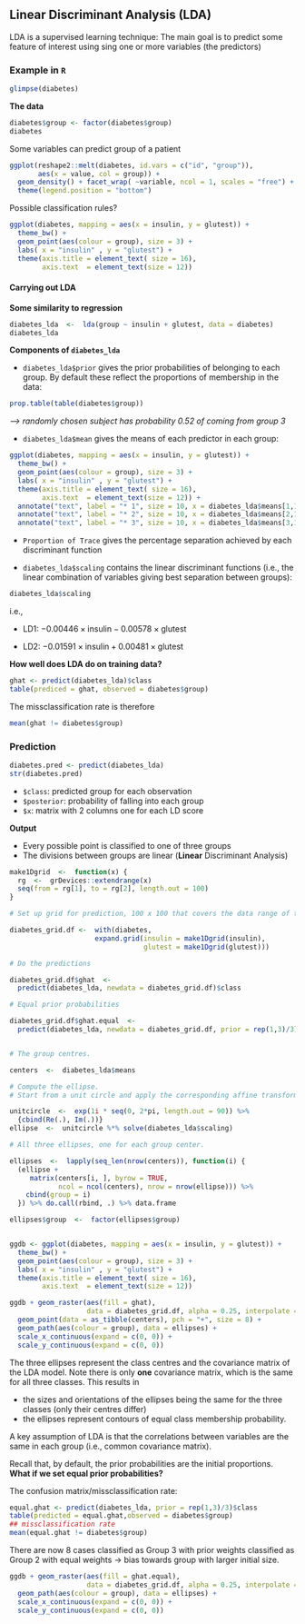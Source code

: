 ## Linear Discriminant Analysis (LDA)


LDA is a supervised learning technique: The main goal is to predict some feature of interest using sing one or more variables (the predictors)

### Example in `R`

```r
glimpse(diabetes)
```

**The data**

```r
diabetes$group <- factor(diabetes$group)
diabetes
```

Some variables can predict group of a patient

```r
ggplot(reshape2::melt(diabetes, id.vars = c("id", "group")),
       aes(x = value, col = group)) +
  geom_density() + facet_wrap( ~variable, ncol = 1, scales = "free") +
  theme(legend.position = "bottom")
```

Possible classification rules?


```r
ggplot(diabetes, mapping = aes(x = insulin, y = glutest)) +
  theme_bw() +
  geom_point(aes(colour = group), size = 3) +
  labs( x = "insulin" , y = "glutest") +
  theme(axis.title = element_text( size = 16),
        axis.text  = element_text(size = 12))
```

#### Carrying out LDA


**Some similarity to regression**

```r
diabetes_lda  <-  lda(group ~ insulin + glutest, data = diabetes)
diabetes_lda
```


**Components of `diabetes_lda`**

+ `diabetes_lda$prior` gives the prior probabilities of belonging to each group. By default these reflect the proportions of membership in the data:

```r
prop.table(table(diabetes$group))
```

*--> randomly chosen subject has probability 0.52 of coming from group 3*

+ `diabetes_lda$mean` gives the means of each predictor in each group:


```r
ggplot(diabetes, mapping = aes(x = insulin, y = glutest)) +
  theme_bw() +
  geom_point(aes(colour = group), size = 3) +
  labs( x = "insulin" , y = "glutest") +
  theme(axis.title = element_text( size = 16),
        axis.text  = element_text(size = 12)) +
  annotate("text", label = "* 1", size = 10, x = diabetes_lda$means[1,1], y = diabetes_lda$means[1,2], colour = "red") +
  annotate("text", label = "* 2", size = 10, x = diabetes_lda$means[2,1], y = diabetes_lda$means[2,2], colour = "green") +
  annotate("text", label = "* 3", size = 10, x = diabetes_lda$means[3,1], y = diabetes_lda$means[3,2], colour = "blue") 
```


+ `Proportion of Trace` gives the percentage separation achieved by each discriminant function

+ `diabetes_lda$scaling` contains the linear discriminant functions (i.e., the linear combination of variables giving best separation between groups):

```r
diabetes_lda$scaling
```

i.e., 

  + LD1: $-0.00446 \times \text{insulin} - 0.00578 \times \text{glutest}$

  + LD2: $-0.01591 \times \text{insulin} + 0.00481 \times \text{glutest}$


**How well does LDA do on training data?**

```r
ghat <- predict(diabetes_lda)$class
table(prediced = ghat, observed = diabetes$group)
```

The missclassification rate is therefore

```r
mean(ghat != diabetes$group)
```

### Prediction

```r
diabetes.pred <- predict(diabetes_lda)
str(diabetes.pred)
```

+ `$class`: predicted group for each observation
+ `$posterior`: probability of falling into each group
+ `$x`: matrix with 2 columns one for each LD score


**Output**

+ Every possible point is classified to one of three groups
+ The divisions between groups are linear (**Linear** Discriminant Analysis)


```r
make1Dgrid  <-  function(x) {
  rg  <-  grDevices::extendrange(x)
  seq(from = rg[1], to = rg[2], length.out = 100)
}

# Set up grid for prediction, 100 x 100 that covers the data range of the two variables

diabetes_grid.df <-  with(diabetes,
                     expand.grid(insulin = make1Dgrid(insulin),
                                 glutest = make1Dgrid(glutest)))

# Do the predictions

diabetes_grid.df$ghat  <- 
  predict(diabetes_lda, newdata = diabetes_grid.df)$class

# Equal prior probabilities 

diabetes_grid.df$ghat.equal  <- 
  predict(diabetes_lda, newdata = diabetes_grid.df, prior = rep(1,3)/3)$class


# The group centres.

centers  <-  diabetes_lda$means

# Compute the ellipse. 
# Start from a unit circle and apply the corresponding affine transformation from the LDA output.

unitcircle  <-  exp(1i * seq(0, 2*pi, length.out = 90)) %>%
  {cbind(Re(.), Im(.))}
ellipse  <-  unitcircle %*% solve(diabetes_lda$scaling)

# All three ellipses, one for each group center.

ellipses  <-  lapply(seq_len(nrow(centers)), function(i) {
  (ellipse +
     matrix(centers[i, ], byrow = TRUE,
            ncol = ncol(centers), nrow = nrow(ellipse))) %>%
    cbind(group = i)
  }) %>% do.call(rbind, .) %>% data.frame

ellipses$group  <-  factor(ellipses$group)


ggdb <- ggplot(diabetes, mapping = aes(x = insulin, y = glutest)) +
  theme_bw() +
  geom_point(aes(colour = group), size = 3) +
  labs( x = "insulin" , y = "glutest") +
  theme(axis.title = element_text( size = 16),
        axis.text  = element_text(size = 12)) 

ggdb + geom_raster(aes(fill = ghat),
                   data = diabetes_grid.df, alpha = 0.25, interpolate = TRUE) +
  geom_point(data = as_tibble(centers), pch = "+", size = 8) +
  geom_path(aes(colour = group), data = ellipses) +
  scale_x_continuous(expand = c(0, 0)) +
  scale_y_continuous(expand = c(0, 0))
```

The three ellipses represent the class centres and the covariance matrix of the LDA model. Note there is only **one** covariance matrix, which is the same for all three classes. This results in

  + the sizes and orientations of the ellipses being the same for the three classes (only their centres differ)
  + the ellipses represent contours of equal class membership probability.
  
  
A key assumption of LDA is that the correlations between variables are the same in each group (i.e., common covariance matrix).


Recall that, by default, the prior probabilities are the initial proportions. **What if we set equal prior probabilities?**

The confusion matrix/missclassification rate:

```r
equal.ghat <- predict(diabetes_lda, prior = rep(1,3)/3)$class
table(predicted = equal.ghat,observed = diabetes$group)
## missclassification rate
mean(equal.ghat != diabetes$group)
```

There are now 8 cases classified as Group 3 with prior weights classified as Group 2 with equal weights $\rightarrow$ bias towards group with larger initial size.

```r
ggdb + geom_raster(aes(fill = ghat.equal),
                   data = diabetes_grid.df, alpha = 0.25, interpolate = TRUE) +
  geom_path(aes(colour = group), data = ellipses) +
  scale_x_continuous(expand = c(0, 0)) +
  scale_y_continuous(expand = c(0, 0))
```
